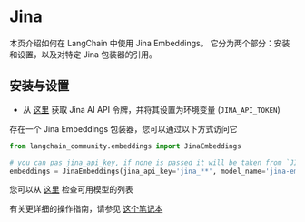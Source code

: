 # Jina

本页介绍如何在 LangChain 中使用 Jina Embeddings。
它分为两个部分：安装和设置，以及对特定 Jina 包装器的引用。

## 安装与设置
- 从 [这里](https://jina.ai/embeddings/) 获取 Jina AI API 令牌，并将其设置为环境变量 (`JINA_API_TOKEN`)

存在一个 Jina Embeddings 包装器，您可以通过以下方式访问它

```python
from langchain_community.embeddings import JinaEmbeddings

# you can pas jina_api_key, if none is passed it will be taken from `JINA_API_TOKEN` environment variable
embeddings = JinaEmbeddings(jina_api_key='jina_**', model_name='jina-embeddings-v2-base-en')
```

您可以从 [这里](https://jina.ai/embeddings/) 检查可用模型的列表

有关更详细的操作指南，请参见 [这个笔记本](/docs/integrations/text_embedding/jina)